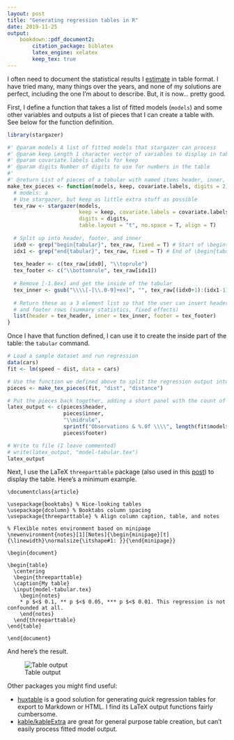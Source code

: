 ```yaml
---
layout: post
title: "Generating regression tables in R"
date: 2019-11-25
output:
    bookdown::pdf_document2:
        citation_package: biblatex
        latex_engine: xelatex
        keep_tex: true
---
```


I often need to document the statistical results I [estimate](/posts/2019-06-11-making-regressions-purrr/) in table format. I have tried many, many things over the years, and none of my solutions are perfect, including the one I'm about to describe. But, it is now... pretty good. 

First, I define a function that takes a list of fitted models (`models`) and some other variables and outputs a list of pieces that I can create a table with. See below for the function definition.

```r
library(stargazer)

#' @param models A list of fitted models that stargazer can process
#' @param keep Length 1 character vector of variables to display in table
#' @param covariate.labels Labels for keep
#' @param digits Number of digits to use for numbers in the table
#'
#' @return List of pieces of a tabular with named items header, inner, and footer
make_tex_pieces <- function(models, keep, covariate.labels, digits = 2) {
  # models: a 
  # Use stargazer, but keep as little extra stuff as possible
  tex_raw <- stargazer(models, 
                       keep = keep, covariate.labels = covariate.labels, 
                       digits = digits, 
                       table.layout = "t", no.space = T, align = T)
  
  # Split up into header, footer, and inner
  idx0 <- grep("begin{tabular}", tex_raw, fixed = T) # Start of \begin{tabular}
  idx1 <- grep("end{tabular}", tex_raw, fixed = T) # End of \begin{tabular}
  
  tex_header <- c(tex_raw[idx0], "\\toprule")
  tex_footer <- c("\\bottomrule", tex_raw[idx1])
  
  # Remove [-1.8ex] and get the inside of the tabular
  tex_inner <- gsub("\\\\[-[\\.0-9]+ex]", "", tex_raw[(idx0+1):(idx1-1)])
  
  # Return these as a 3 element list so that the user can insert header rows (column labels)
  # and footer rows (summary statistics, fixed effects)
  list(header = tex_header, inner = tex_inner, footer = tex_footer)
}
```

Once I have that function defined, I can use it to create the inside part of the table: the `tabular` command. 

```r
# Load a sample dataset and run regression
data(cars)
fit <- lm(speed ~ dist, data = cars)

# Use the function we defined above to split the regression output into different pieces of a tabulr
pieces <- make_tex_pieces(fit, "dist", "distance")

# Put the pieces back together, adding a short panel with the count of observations
latex_output <- c(pieces$header,
                  pieces$inner,
                  "\\midrule",
                  sprintf("Observations & %.0f \\\\", length(fit$model$dist)),
                  pieces$footer)

# Write to file (I leave commented)
# write(latex_output, "model-tabular.tex") 
latex_output
```

Next, I use the LaTeX `threeparttable` package (also used in this [post](/posts/2018-10-11-beamer-resizing/)) to display the table. Here's a minimum example. 

```
\documentclass{article}

\usepackage{booktabs} % Nice-looking tables
\usepackage{dcolumn} % Booktabs column spacing
\usepackage{threeparttable} % Align column caption, table, and notes

% Flexible notes environment based on minipage
\newenvironment{notes}[1][Notes]{\begin{minipage}[t]{\linewidth}\normalsize{\itshape#1: }}{\end{minipage}}

\begin{document}

\begin{table}
  \centering
  \begin{threeparttable}
  \caption{My table}
  \input{model-tabular.tex}
    \begin{notes}
    * p $<$ 0.1, ** p $<$ 0.05, *** p $<$ 0.01. This regression is not confounded at all.
    \end{notes}
  \end{threeparttable}
\end{table}

\end{document}
```

And here's the result. 

![Table output](/img/auto-table-output.png)


Other packages you might find useful:

- [huxtable](https://hughjonesd.github.io/huxtable/) is a good solution for generating _quick_ regression tables for export to Markdown or HTML. I find its LaTeX output functions fairly cumbersome.
- [kable/kableExtra](https://cran.r-project.org/web/packages/kableExtra/vignettes/awesome_table_in_html.html) are great for general purpose table creation, but can't easily process fitted model output.